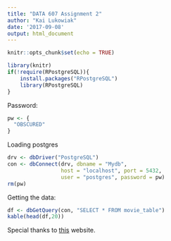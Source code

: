 ```yaml
---
title: "DATA 607 Assignment 2"
author: "Kai Lukowiak"
date: '2017-09-08'
output: html_document
---
```


```r
knitr::opts_chunk$set(echo = TRUE)
```

```r
library(knitr)
if(!require(RPostgreSQL)){
    install.packages("RPostgreSQL")
    library(RPostgreSQL)
}
```

Password:

```r
pw <- {
  "OBSCURED"
}
```

Loading postgres
```r
drv <- dbDriver("PostgreSQL")
con <- dbConnect(drv, dbname = "Mydb",
                 host = "localhost", port = 5432,
                 user = "postgres", password = pw)
rm(pw)
```
Getting the data:
```r
df <- dbGetQuery(con, "SELECT * FROM movie_table")
kable(head(df,20))
```

Special thanks to [this](https://www.r-bloggers.com/getting-started-with-postgresql-in-r/) website.